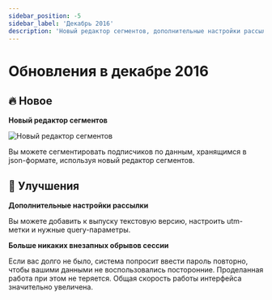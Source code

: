 ```yaml
---
sidebar_position: -5
sidebar_label: 'Декабрь 2016'
description: 'Новый редактор сегментов, дополнительные настройки рассылки, повышение скорости работы интерфейса'
---
```



# Обновления в декабре 2016

## 🔥 Новое

**Новый редактор сегментов**

<p align="left">
  <img src={newSegmentEditor} alt="Новый редактор сегментов" />
</p>

Вы можете сегментировать подписчиков по данным, хранящимся в json-формате, используя новый редактор сегментов.

## 🚀 Улучшения

**Дополнительные настройки рассылки**

Вы можете добавить к выпуску текстовую версию, настроить utm-метки и нужные query-параметры.

**Больше никаких внезапных обрывов сессии**

Если вас долго не было, система попросит ввести пароль повторно, чтобы вашими данными не воспользовались посторонние. Проделанная работа при этом не теряется. Общая скорость работы интерфейса значительно увеличена.
